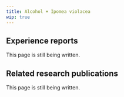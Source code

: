 ---
title: Alcohol + Ipomea violacea
wip: true
---

## Experience reports

This page is still being written.

## Related research publications

This page is still being written.

